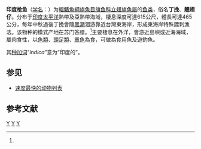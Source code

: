 {{noteTA
|T=zh-cn:印度枪鱼; zh-tw:白皮旗魚; 
|1=zh-cn:印度枪鱼; zh-tw:白皮旗魚; 
}}
{{Speciesbox
| taxon = Istiompax indica
| status = DD
| status_system = IUCN3.1
| image = Maind u0.gif
| binomial_authority = ([[乔治·居维叶|Cuvier]], 1832)<ref name='id8206'>{{cite web| url =http://www.bioinfo.cn/db05/BjdwSpecies.php?action=view&id=8206| title =印度枪鱼| work =《中国动物物种编目数据库》| publisher =中国科学院微生物研究所| author =中国科学院动物研究所| accessdate =2009-04-16| deadurl =yes| archiveurl =https://web.archive.org/web/20160305060225/http://www.bioinfo.cn/db05/BjdwSpecies.php?action=view&id=8206| archivedate =2016-03-05}}</ref>
| synonyms = 
*''Histiophorus brevirostris'' <small>Playfair, 1867</small>
*''Istiomax indicus'' <small>Cuvier, 1832</small>
*''Istiompax australis'' <small>Whitley, 1931</small>
*''Istiompax brevirostris'' <small>Playfair, 1867</small>
*''Istiompax dombraini'' <small>Whitley, 1954</small>
*''Istiompax indicus'' <small>Cuvier, 1832</small>
*''Istiompax marlina'' <small>Jordan & Hill, 1926</small>
*''Maikaira indica'' <small>Cuvier, 1832</small>
*''Makaira ampla marlina'' <small>Jordan & Hill, 1926</small>
*''Makaira ampla tahitiensis'' <small>Nichols & LaMonte, 1935</small>
}}

'''印度枪鱼'''（[[学名|学名]]：{{lang|la|''Istiompax indica''}}）为[[輻鰭魚綱|輻鰭魚綱]][[旗魚目|旗魚目]][[旗鱼科|旗鱼科]][[立翅旗魚屬|立翅旗魚屬]]的[[鱼类|鱼类]]，俗名'''丁挽'''、'''翹翅仔'''。分布于[[印度|印度]][[太平洋|太平洋]]熱帶及亞熱帶海域，棲息深度可達615公尺，體長可達465公分，每年中秋過後丁挽會隨[[黑潮|黑潮]]洄游靠近台灣東海岸，形成東海岸特殊鏢刺漁法。该物种的模式产地在苏门答腊。<ref name='id8206'/>主要棲息在外洋，會游近島嶼或近海海域，屬肉食性，以[[魚類|魚類]]、[[頭足類|頭足類]]、[[章魚|章魚]]為食，可做為食用魚及遊釣魚。

其[[种加词|种加词]]“''indica''”意为“印度的”。

== 参见 ==
* [[速度最快的动物列表|速度最快的动物列表]]

== 参考文献 ==
{{reflist}}

{{Taxonbar|from=Q998315}}

[[Category:食用魚|Y]]
[[Category:旗魚屬|Y]]
[[Category:1832年描述的鱼类|Y]]